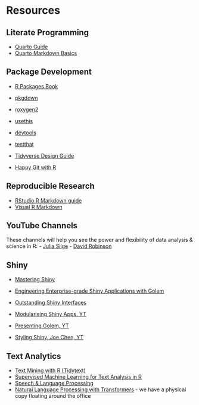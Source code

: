 # Resources {.unnumbered}

<!-- ::: {#refs} -->
<!-- ::: -->

## Literate Programming
- [Quarto Guide](https://quarto.org/docs/guide/)
- [Quarto Markdown Basics](https://quarto.org/docs/authoring/markdown-basics.html)


## Package Development

-   [R Packages Book](https://r-pkgs.org/)
-   [pkgdown](https://pkgdown.r-lib.org/)
-   [roxygen2](https://roxygen2.r-lib.org/)
-   [usethis](https://usethis.r-lib.org/)
-   [devtools](https://devtools.r-lib.org/)
-   [testthat](https://testthat.r-lib.org/)

-   [Tidyverse Design Guide](https://design.tidyverse.org/)
-   [Happy Git with R](https://happygitwithr.com/)

## Reproducible Research

-   [RStudio R Markdown guide](https://rmarkdown.rstudio.com/lesson-1.html)
-   [Visual R Markdown](https://rstudio.github.io/visual-markdown-editing/#/)

## YouTube Channels

These channels will help you see the power and flexibility of data analysis & science in R:
-   [Julia Silge](https://www.youtube.com/@JuliaSilge)
-   [David Robinson](https://www.youtube.com/user/safe4democracy/videos)


## Shiny

-   [Mastering Shiny](https://mastering-shiny.org/)
-   [Engineering Enterprise-grade Shiny Applications with Golem](https://engineering-shiny.org/foreword.html)
-   [Outstanding Shiny Interfaces](https://unleash-shiny.rinterface.com/)

-   [Modularising Shiny Apps, YT](https://www.youtube.com/watch?v=oOYaHsPXLvs)
-   [Presenting Golem, YT](https://www.youtube.com/watch?v=SE6TnUV4nC4&ab_channel=PositPBC)
-   [Styling Shiny, Joe Chen, YT](https://www.youtube.com/watch?v=GHBwprI_Py4)

## Text Analytics

-   [Text Mining with R (Tidytext)](https://www.tidytextmining.com/)
-   [Supervised Machine Learning for Text Analysis in R](https://smltar.com/)
-   [Speech & Language Processing](https://web.stanford.edu/~jurafsky/slp3/ed3book.pdf)
-   [Natural Language Processing with Transformers](https://github.com/nlp-with-transformers/notebooks) - we have a physical copy floating around the office